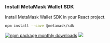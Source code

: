 ### Install MetaMask Wallet SDK

Install MetaMask Wallet SDK in your React project.

```bash npm2yarn
npm install --save @metamask/sdk
```

[![npm package monthly downloads](https://badgen.net/npm/dm/@metamask/sdk)](https://www.npmjs.com/package/@metamask/sdk) [![](https://data.jsdelivr.com/v1/package/npm/@metamask/sdk/badge)](https://www.jsdelivr.com/package/npm/@metamask/sdk)
